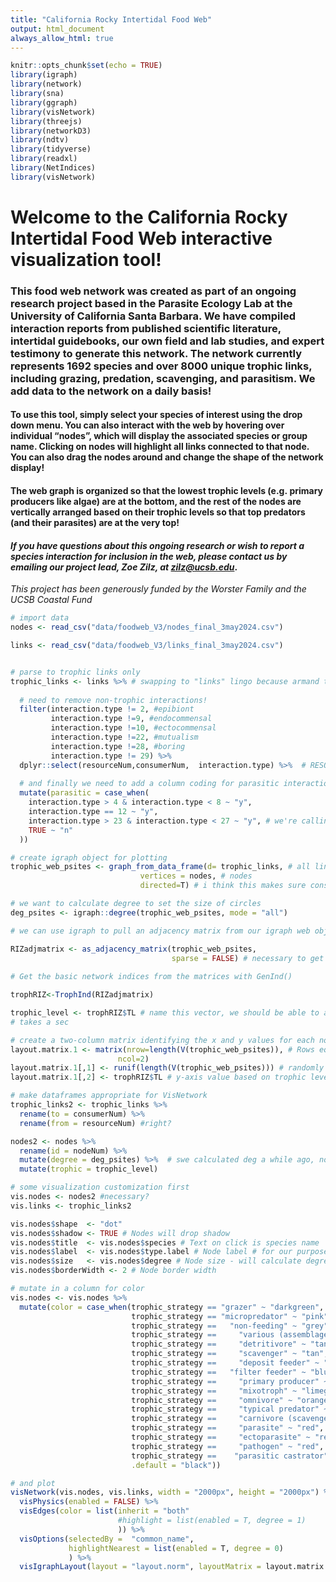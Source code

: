 ```yaml
---
title: "California Rocky Intertidal Food Web"
output: html_document
always_allow_html: true
---
```


```r
knitr::opts_chunk$set(echo = TRUE)
library(igraph) 
library(network) 
library(sna)
library(ggraph)
library(visNetwork)
library(threejs)
library(networkD3)
library(ndtv) 
library(tidyverse)
library(readxl)
library(NetIndices)
library(visNetwork)

```

# Welcome to the California Rocky Intertidal Food Web interactive visualization tool!

### This food web network was created as part of an ongoing research project based in the Parasite Ecology Lab at the University of California Santa Barbara. We have compiled interaction reports from published scientific literature, intertidal guidebooks, our own field and lab studies, and expert testimony to generate this network. The network currently represents **1692 species** and **over 8000 unique trophic links**, including grazing, predation, scavenging, and parasitism. We add data to the network on a daily basis!

#### To use this tool, simply select your species of interest using the drop down menu. You can also interact with the web by hovering over individual "nodes", which will display the associated species or group name. Clicking on nodes will highlight all links connected to that node. You can also drag the nodes around and change the shape of the network display!
 
#### The web graph is organized so that the lowest trophic levels (e.g. primary producers like algae) are at the bottom, and the rest of the nodes are vertically arranged based on their trophic levels so that top predators (and their parasites) are at the very top!

#### *If you have questions about this ongoing research or wish to report a species interaction for inclusion in the web, please contact us by emailing our project lead, Zoe Zilz, at [zilz\@ucsb.edu](mailto:zilz@ucsb.edu){.email}*.

*This project has been generously funded by the Worster Family and the UCSB Coastal Fund*

```r

# import data
nodes <- read_csv("data/foodweb_V3/nodes_final_3may2024.csv")

links <- read_csv("data/foodweb_V3/links_final_3may2024.csv")


# parse to trophic links only
trophic_links <- links %>% # swapping to "links" lingo because armand thinks it more intuitive, so fine
  
  # need to remove non-trophic interactions!
  filter(interaction.type != 2, #epibiont
         interaction.type !=9, #endocommensal
         interaction.type !=10, #ectocommensal
         interaction.type !=22, #mutualism
         interaction.type !=28, #boring
         interaction.type != 29) %>%  
  dplyr::select(resourceNum,consumerNum,  interaction.type) %>%  # RESOURCE NUM HAS TO GO FIRST OR WEB IS UPSIDEDOWN
  
  # and finally we need to add a column coding for parasitic interaction or nah
  mutate(parasitic = case_when(
    interaction.type > 4 & interaction.type < 8 ~ "y",
    interaction.type == 12 ~ "y",
    interaction.type > 23 & interaction.type < 27 ~ "y", # we're calling sessile micropredation parasitic here
    TRUE ~ "n"
  ))

# create igraph object for plotting
trophic_web_psites <- graph_from_data_frame(d= trophic_links, # all links
                             vertices = nodes, # nodes
                             directed=T) # i think this makes sure consumers "point" to resources

# we want to calculate degree to set the size of circles
deg_psites <- igraph::degree(trophic_web_psites, mode = "all") 

# we can use igraph to pull an adjacency matrix from our igraph web object

RIZadjmatrix <- as_adjacency_matrix(trophic_web_psites,
                                    sparse = FALSE) # necessary to get a regular matrix, which we need for....
 
# Get the basic network indices from the matrices with GenInd()

trophRIZ<-TrophInd(RIZadjmatrix)

trophic_level <- trophRIZ$TL # name this vector, we should be able to add it to the nodes
# takes a sec

# create a two-column matrix identifying the x and y values for each node
layout.matrix.1 <- matrix(nrow=length(V(trophic_web_psites)), # Rows equal to the number of vertices
                        ncol=2)
layout.matrix.1[,1] <- runif(length(V(trophic_web_psites))) # randomly assign positions along x-axis (like jitter)
layout.matrix.1[,2] <- trophRIZ$TL # y-axis value based on trophic level

# make dataframes appropriate for VisNetwork
trophic_links2 <- trophic_links %>% 
  rename(to = consumerNum) %>% 
  rename(from = resourceNum) #right?

nodes2 <- nodes %>% 
  rename(id = nodeNum) %>% 
  mutate(degree = deg_psites) %>%  # swe calculated deg a while ago, now added it to df
  mutate(trophic = trophic_level)

# some visualization customization first
vis.nodes <- nodes2 #necessary?
vis.links <- trophic_links2

vis.nodes$shape  <- "dot"  
vis.nodes$shadow <- TRUE # Nodes will drop shadow
vis.nodes$title  <- vis.nodes$species # Text on click is species name
vis.nodes$label  <- vis.nodes$type.label # Node label # for our purposes, redundant with text on click. can add type.label later
vis.nodes$size   <- vis.nodes$degree # Node size - will calculate degree later and use this to determine node size
vis.nodes$borderWidth <- 2 # Node border width

# mutate in a column for color
vis.nodes <- vis.nodes %>% 
  mutate(color = case_when(trophic_strategy == "grazer" ~ "darkgreen",
                           trophic_strategy == "micropredator" ~ "pink",
                           trophic_strategy ==   "non-feeding" ~ "grey",
                           trophic_strategy ==     "various (assemblage)" ~ "grey",
                           trophic_strategy ==     "detritivore" ~ "tan",
                           trophic_strategy ==     "scavenger" ~ "tan",
                           trophic_strategy ==     "deposit feeder" ~ "tan",
                           trophic_strategy ==   "filter feeder" ~ "blue",
                           trophic_strategy ==     "primary producer" ~ "limegreen",
                           trophic_strategy ==     "mixotroph" ~ "limegreen",
                           trophic_strategy ==     "omnivore" ~ "orange",
                           trophic_strategy ==     "typical predator" ~ "purple",
                           trophic_strategy ==     "carnivore (scavenger + predator)" ~ "purple",
                           trophic_strategy ==     "parasite" ~ "red",
                           trophic_strategy ==     "ectoparasite" ~ "red",
                           trophic_strategy ==     "pathogen" ~ "red",
                           trophic_strategy ==    "parasitic castrator" ~ "red",
                           .default = "black"))

# and plot
visNetwork(vis.nodes, vis.links, width = "2000px", height = "2000px") %>% 
  visPhysics(enabled = FALSE) %>% 
  visEdges(color = list(inherit = "both" 
                        #highlight = list(enabled = T, degree = 1)
                        )) %>% 
  visOptions(selectedBy =  "common_name",
             highlightNearest = list(enabled = T, degree = 0)
             ) %>%
  visIgraphLayout(layout = "layout.norm", layoutMatrix = layout.matrix.1)  # woo this one worked! but it's upsidedown


```
